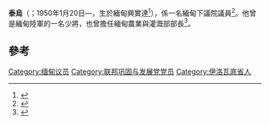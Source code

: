 {{Infobox officeholder
|honorific-prefix = 
|name        = 泰烏

|honorific-suffix = 
| native_name               = {{my|ဌေးဦး}}
| native_name_lang          = my 
|image       = Htay Oo.jpg
|alt         = 
|caption     = 
|order = 
|office = 緬甸下議院議員
|constituency = 興實達鄉
|majority = 142,704 (81.09%)<ref>{{cite web|url=http://www.altsean.org/Research/2010/Key%20Facts/Constituencies/Peoples%20Assembly/Irrawaddy%20Division.php#Hinthada|title=IRRAWADDY DIVISION|publisher=Alternative Asean Network on Burma|accessdate=15 April 2012|deadurl=yes|archiveurl=https://web.archive.org/web/20120322184753/http://www.altsean.org/Research/2010/Key%20Facts/Constituencies/Peoples%20Assembly/Irrawaddy%20Division.php#Hinthada|archivedate=2012年3月22日|df=}}</ref>
|term_start  = 2011年1月31日
|predecessor = 首任
|successor   =  
|order1 =緬甸農業與灌溉部部長
|term_start1  = 2004年9月18日
|term_end1    =2011年3月30日
|predecessor1 = 
|successor1   =  
|order2 = 緬甸合作社部部長
|term_start2  = 2003年8月25日
|term_end2    = ?
|predecessor2 =  
|successor2   =  
|order3             =  
|office3            = [[聯邦鞏固與發展黨|聯邦鞏固與發展黨]]祕書長
|term_start3        = 2010年8月2日
|term_end3          = 2012年10月
|predecessor3       = 首任
|successor3         = 貌貌登
|order4             = 
|office4            = 聯邦鞏固與發展黨副主席
|term_start4        = 2012年10月
|term_end4          = 2015年8月
|predecessor4       = [[瑞曼|瑞曼]]
|successor4         = Tin Naing Thein
|order5             = 
|office5            = 聯邦鞏固與發展黨聯合主席
|term_start5        = 2015年8月
|term_end5          =  
|predecessor5       =  
|successor5         =  
| party = [[聯邦鞏固與發展黨|聯邦鞏固與發展黨]]
| birth_date  = {{birth date and age|1950|1|20|df=y}}
| birth_place = {{MMR-1948}}[[興實達|興實達]]
| death_date  = <!-- {{Death date and age|YYYY|MM|DD|YYYY|MM|DD}} (death date then birth date) -->
| death_place = 
| nationality = {{RUM}}
| ethnicity   = 
| other_names = <!---PASSPORT: DM 105413, National ID: 10/ခထန (N) 009325-->
| known_for   = 
| occupation  = 
| spouse      = Ni Ni Win
| children    = 
| alma_mater = 
| allegiance          = [[緬甸|緬甸]]
| branch              = [[緬甸陸軍|緬甸陸軍]]
| serviceyears        = 
| rank                = [[少將|少將]]
| unit                = 
| commands            = 
| battles             = 
| awards              = 
}}

'''泰烏'''（{{lang-my|ဌေးဦး}}；1950年1月20日—，生於緬甸興實達<ref>{{cite web|url=http://eur-lex.europa.eu/Notice.do?val=515859:cs&lang=en&list=519037:cs,515955:cs,515859:cs,515853:cs,515865:cs,512803:cs,511833:cs,505919:cs,505818:cs,499657:cs,&pos=3&page=1&nbl=116&pgs=10&hwords=Myanmar~&checktexte=checkbox&visu=|title=Commission Regulation (EU) No 411/2010|date=10 May 2010|publisher=European Union|accessdate=15 April 2012|archive-date=2014-02-22|archive-url=https://web.archive.org/web/20140222135311/http://eur-lex.europa.eu/Notice.do?val=515859:cs&lang=en&list=519037:cs,515955:cs,515859:cs,515853:cs,515865:cs,512803:cs,511833:cs,505919:cs,505818:cs,499657:cs,&pos=3&page=1&nbl=116&pgs=10&hwords=Myanmar~&checktexte=checkbox&visu=|dead-url=no}}</ref>），係一名緬甸下議院議員<ref>{{cite news|url=http://www.mmtimes.com/2011/feature/595/dam05.html|title=Hluttaw representatives on the president’s decision|author=Shwe Yinn Mar Oo|author2=Soe Than Lynn|publisher=Myanmar Times|accessdate=15 April 2012|deadurl=yes|archiveurl=https://web.archive.org/web/20111017142614/http://www.mmtimes.com/2011/feature/595/dam05.html|archivedate=2011年10月17日}}</ref>。他曾是緬甸陸軍的一名少將，也曾擔任緬甸農業與灌溉部部長<ref>{{cite news|url=http://mmtimes.com/no423/n003.htm|title=ASEAN team starts survey of delta|author=Thet Khaing|date=16 June 2008|publisher=Myanmar Times|accessdate=15 April 2012|deadurl=yes|archiveurl=https://archive.is/20120710052934/http://mmtimes.com/no423/n003.htm|archivedate=2012年7月10日}}</ref>。

==參考==
{{reflist}}
{{DEFAULTSORT:Htay Oo}}
[[Category:缅甸议员|Category:缅甸议员]]
[[Category:联邦巩固与发展党党员|Category:联邦巩固与发展党党员]]
[[Category:伊洛瓦底省人|Category:伊洛瓦底省人]]